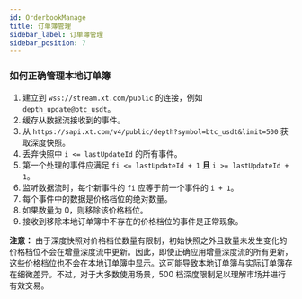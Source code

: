 ```yaml
---
id: OrderbookManage
title: 订单簿管理
sidebar_label: 订单簿管理
sidebar_position: 7
---
```


### 如何正确管理本地订单簿

1. 建立到 `wss://stream.xt.com/public` 的连接，例如 `depth_update@btc_usdt`。
2. 缓存从数据流接收到的事件。
3. 从 `https://sapi.xt.com/v4/public/depth?symbol=btc_usdt&limit=500` 获取深度快照。
4. 丢弃快照中 `i <= lastUpdateId` 的所有事件。
5. 第一个处理的事件应满足 `fi <= lastUpdateId + 1` **且** `i >= lastUpdateId + 1`。
6. 监听数据流时，每个新事件的 `fi` 应等于前一个事件的 `i + 1`。
7. 每个事件中的数据是价格档位的绝对数量。
8. 如果数量为 0，则移除该价格档位。
9. 接收到移除本地订单簿中不存在的价格档位的事件是正常现象。

**注意：** 由于深度快照对价格档位数量有限制，初始快照之外且数量未发生变化的价格档位不会在增量深度流中更新。因此，即使正确应用增量深度流的所有更新，这些价格档位也不会在本地订单簿中显示。这可能导致本地订单簿与实际订单簿存在细微差异。不过，对于大多数使用场景，500 档深度限制足以理解市场并进行有效交易。